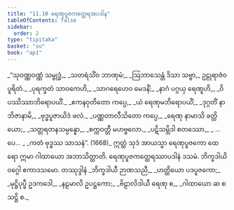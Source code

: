 ```yaml
---
title: "11.10 ရေဏုပူဇကတ္ထေရအပဒါန"
tableOfContents: false
sidebar:
  order: 2
type: "tipitaka"
basket: "su"
book: "ap1"
---
```



<DynamicBreadcrumb />

<Division number="62" book="ap1">

<Paragraph number="1931" type="verses" book="ap1">
_“သုဝဏ္ဏဝဏ္ဏံ သမ္ဗုဒ္ဓံ,_  
_သတရံသိံဝ ဘာဏုမံ;_  
_ဩဘာသေန္တံ ဒိသာ သဗ္ဗာ,_  
ဥဠုရာဇံဝ ပူရိတံ._  

</Paragraph>

</Division>
<Division number="63" book="ap1">

<Paragraph number="1932" type="verses" book="ap1">
_ပုရက္ခတံ သာဝကေဟိ,_  
_သာဂရေဟေဝ မေဒနိံ;_  
_နာဂံ ပဂ္ဂယှ ရေဏူဟိ,_  
_ဝိပဿိဿာဘိရောပယိံ._  

</Paragraph>

</Division>
<Division number="64" book="ap1">

<Paragraph number="1933" type="verses" book="ap1">
_ဧကနဝုတိတော ကပ္ပေ,_  
_ယံ ရေဏုမဘိရောပယိံ;_  
_ဒုဂ္ဂတိံ နာဘိဇာနာမိ,_  
_ဗုဒ္ဓပူဇာယိဒံ ဖလံ._  

</Paragraph>

</Division>
<Division number="65" book="ap1">

<Paragraph number="1934" type="verses" book="ap1">
_ပဏ္ဏတာလီသိတော ကပ္ပေ,_  
_ရေဏု နာမာသိ ခတ္တိယော;_  
_သတ္တရတနသမ္ပန္နော,_  
_စက္ကဝတ္တီ မဟဗ္ဗလော._  

</Paragraph>

</Division>
<Division number="66" book="ap1">

<Paragraph number="1935" type="verses" book="ap1">
_ပဋိသမ္ဘိဒါ စတဿော,_  
_ …ပေ… _  
_ကတံ ဗုဒ္ဓဿ သာသနံ”. (1668)_  

</Paragraph>

<Paragraph number="1936" book="ap1">
ဣတ္ထံ သုဒံ အာယသ္မာ ရေဏုပူဇကော ထေရော ဣမာ ဂါထာယော အဘာသိတ္ထာတိ.

</Paragraph>
</Division>

<Paragraph number="1937" type="center" book="ap1">
ရေဏုပူဇကတ္ထေရဿာပဒါနံ ဒသမံ.



</Paragraph>

<Paragraph number="1938" type="center" book="ap1">
ဘိက္ခဒါယိဝဂ္ဂေါ ဧကာဒသမော.



</Paragraph>

<Paragraph number="1939" type="center" book="ap1">
တဿုဒ္ဒါနံ


</Paragraph>

<Paragraph number="1940" type="verses" book="ap1">
_ဘိက္ခဒါယီ ဉာဏသညီ,_  
_ဟတ္ထိယော ပဒပူဇကော;_  
_မုဋ္ဌိပုပ္ဖီ ဥဒကဒေါ,_  
_နဠမာလိ ဥပဋ္ဌကော;_  
_ဗိဠာလိဒါယီ ရေဏု စ,_  
_ဂါထာယော ဆ စ သဋ္ဌိ စ._
</Paragraph>